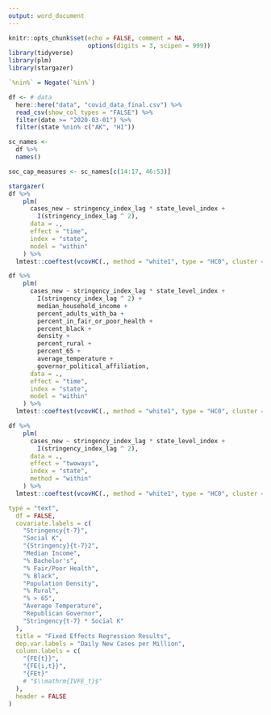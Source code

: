 ```yaml
---
output: word_document
---
```


```r
knitr::opts_chunk$set(echo = FALSE, comment = NA,
                      options(digits = 3, scipen = 999))
library(tidyverse)
library(plm)
library(stargazer)
```

```r

`%nin%` = Negate(`%in%`)

df <- # data
  here::here("data", "covid_data_final.csv") %>% 
  read_csv(show_col_types = "FALSE") %>% 
  filter(date >= "2020-03-01") %>% 
  filter(state %nin% c("AK", "HI"))

sc_names <-
  df %>%
  names() 

soc_cap_measures <- sc_names[c(14:17, 46:53)]
```

```r
stargazer(
df %>%
    plm(
      cases_new ~ stringency_index_lag * state_level_index +
        I(stringency_index_lag ^ 2),
      data = .,
      effect = "time",
      index = "state",
      model = "within"
    ) %>% 
  lmtest::coeftest(vcovHC(., method = "white1", type = "HC0", cluster = "group")),

df %>%
    plm(
      cases_new ~ stringency_index_lag * state_level_index +
        I(stringency_index_lag ^ 2) +
        median_household_income +
        percent_adults_with_ba +
        percent_in_fair_or_poor_health +
        percent_black +
        density +
        percent_rural +
        percent_65 +
        average_temperature +
        governor_political_affiliation,
      data = .,
      effect = "time",
      index = "state",
      model = "within"
    ) %>% 
  lmtest::coeftest(vcovHC(., method = "white1", type = "HC0", cluster = "group")),

df %>%
    plm(
      cases_new ~ stringency_index_lag * state_level_index +
        I(stringency_index_lag ^ 2),
      data = .,
      effect = "twoways",
      index = "state",
      method = "within"
    ) %>% 
  lmtest::coeftest(vcovHC(., method = "white1", type = "HC0", cluster = "group")),

type = "text",
  df = FALSE,
  covariate.labels = c(
    "Stringency{t-7}",
    "Social K",
    "{Stringency}{t-7}2",
    "Median Income",
    "% Bachelor's",
    "% Fair/Poor Health",
    "% Black",
    "Population Density",
    "% Rural",
    "% > 65",
    "Average Temperature",
    "Republican Governor",
    "Stringency{t-7} * Social K"
  ),
  title = "Fixed Effects Regression Results",
  dep.var.labels = "Daily New Cases per Million",
  column.labels = c(
    "{FE{t}}",
    "{FE{i,t}}",
    "{FEt}"
    # "$\\mathrm{IVFE_t}$"
  ),
  header = FALSE
)

```

